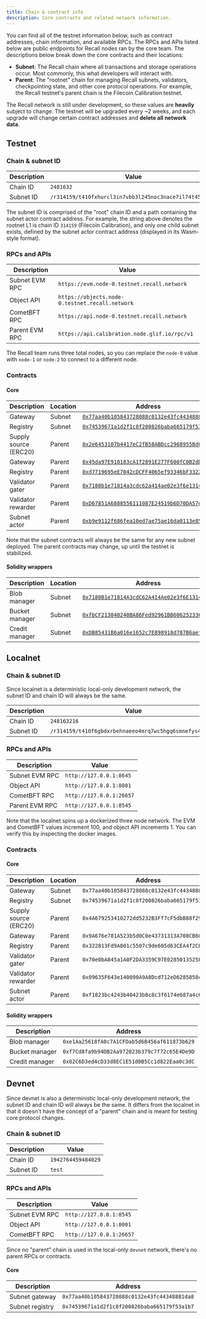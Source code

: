 ```yaml
---
title: Chain & contract info
description: Core contracts and related network information.
---
```


You can find all of the testnet information below, such as contract addresses, chain information,
and available RPCs. The RPCs and APIs listed below are public endpoints for Recall nodes ran by the
core team. The descriptions below break down the core contracts and their locations:

- **Subnet**: The Recall chain where all transactions and storage operations occur. Most commonly,
  this what developers will interact with.
- **Parent**: The "rootnet" chain for managing Recall subnets, validators, checkpointing state, and
  other core protocol operations. For example, the Recall testnet's parent chain is the Filecoin
  Calibration testnet.

<Callout type="warn">

The Recall network is still under development, so these values are **heavily** subject to change.
The testnet will be upgraded every ~2 weeks, and each upgrade will change certain contract addresses
and **delete all network data**.

</Callout>

## Testnet

### Chain & subnet ID

| Description | Value                                                   |
| ----------- | ------------------------------------------------------- |
| Chain ID    | `2481632`                                               |
| Subnet ID   | `/r314159/t410fxhurcl3in7vbb3l245noc3nace7il74t45js7sa` |

The subnet ID is comprised of the "root" chain ID and a path containing the subnet actor contract
address. For example, the string above denotes the rootnet L1 is chain ID `314159` (Filecoin
Calibration), and only one child subnet exists, defined by the subnet actor contract address
(displayed in its Wasm-style format).

### RPCs and APIs

| Description    | Value                                           |
| -------------- | ----------------------------------------------- |
| Subnet EVM RPC | `https://evm.node-0.testnet.recall.network`     |
| Object API     | `https://objects.node-0.testnet.recall.network` |
| CometBFT RPC   | `https://api.node-0.testnet.recall.network`     |
| Parent EVM RPC | `https://api.calibration.node.glif.io/rpc/v1`   |

<Callout type="info">

The Recall team runs three total nodes, so you can replace the `node-0` value with `node-1` or
`node-2` to connect to a different node.

</Callout>

### Contracts

#### Core

| Description           | Location | Address                                                                                                                                    |
| --------------------- | -------- | ------------------------------------------------------------------------------------------------------------------------------------------ |
| Gateway               | Subnet   | [`0x77aa40b105843728088c0132e43fc44348881da8`](https://explorer.testnet.recall.network/address/0x77aa40b105843728088c0132e43fc44348881da8) |
| Registry              | Subnet   | [`0x74539671a1d2f1c8f200826baba665179f53a1b7`](https://explorer.testnet.recall.network/address/0x74539671a1d2f1c8f200826baba665179f53a1b7) |
| Supply source (ERC20) | Parent   | [`0x2e6453107b4417eC2fB58ABDcc2968955Bd005Df`](https://calibration.filfox.info/en/address/0x2e6453107b4417eC2fB58ABDcc2968955Bd005Df)      |
| Gateway               | Parent   | [`0x45da97E918183cA1f2891E277F600fC0B2dDD9dC`](https://calibration.filfox.info/en/address/0x45da97E918183cA1f2891E277F600fC0B2dDD9dC)      |
| Registry              | Parent   | [`0xd7719695eE7042cDCFF4065ef93346bF33222d78`](https://calibration.filfox.info/en/address/0xd7719695eE7042cDCFF4065ef93346bF33222d78)      |
| Validator gater       | Parent   | [`0x7180b1e71814a3cdc62a414ae02e3f6e1314b209`](https://calibration.filfox.info/en/address/0x7180b1e71814a3cdc62a414ae02e3f6e1314b209)      |
| Validator rewarder    | Parent   | [`0xD67851A6888556111087E24519b6D70DA57dAa5F`](https://calibration.filfox.info/en/address/0xD67851A6888556111087E24519b6D70DA57dAa5F)      |
| Subnet actor          | Parent   | [`0xb9e9112f686fea10ed7ae75ae16da0113e85ff93`](https://calibration.filfox.info/en/address/0xb9e9112f686fea10ed7ae75ae16da0113e85ff93)      |

Note that the subnet contracts will always be the same for any new subnet deployed. The parent
contracts may change, up until the testnet is stabilized.

#### Solidity wrappers

| Description    | Location | Address                                                                                                                                    |
| -------------- | -------- | ------------------------------------------------------------------------------------------------------------------------------------------ |
| Blob manager   | Subnet   | [`0x7180B1e71814A3cdC62A414Ae02e3f6E1314B209`](https://explorer.testnet.recall.network/address/0x7180B1e71814A3cdC62A414Ae02e3f6E1314B209) |
| Bucket manager | Subnet   | [`0xfbCF213040240BA86Fed92961BB60625233641a1`](https://explorer.testnet.recall.network/address/0xfbCF213040240BA86Fed92961BB60625233641a1) |
| Credit manager | Subnet   | [`0xDB85431B6a016e1652c7E898918d787B6aef7185`](https://explorer.testnet.recall.network/address/0xDB85431B6a016e1652c7E898918d787B6aef7185) |

## Localnet

### Chain & subnet ID

Since localnet is a deterministic local-only development network, the subnet ID and chain ID will
always be the same.

| Description | Value                                                   |
| ----------- | ------------------------------------------------------- |
| Chain ID    | `248163216`                                             |
| Subnet ID   | `/r314159/t410f6gbdxrbehnaeeo4mrq7wc5hgq6smnefys4qanwi` |

### RPCs and APIs

| Description    | Value                    |
| -------------- | ------------------------ |
| Subnet EVM RPC | `http://127.0.0.1:8645`  |
| Object API     | `http://127.0.0.1:8001`  |
| CometBFT RPC   | `http://127.0.0.1:26657` |
| Parent EVM RPC | `http://127.0.0.1:8545`  |

Note that the localnet spins up a dockerized three node network. The EVM and CometBFT values
increment 100, and object API increments 1. You can verify this by inspecting the docker images.

### Contracts

#### Core

| Description           | Location | Address                                      |
| --------------------- | -------- | -------------------------------------------- |
| Gateway               | Subnet   | `0x77aa40b105843728088c0132e43fc44348881da8` |
| Registry              | Subnet   | `0x74539671a1d2f1c8f200826baba665179f53a1b7` |
| Supply source (ERC20) | Parent   | `0x4A679253410272dd5232B3Ff7cF5dbB88f295319` |
| Gateway               | Parent   | `0x9A676e781A523b5d0C0e43731313A708CB607508` |
| Registry              | Parent   | `0x322813Fd9A801c5507c9de605d63CEA4f2CE6c44` |
| Validator gater       | Parent   | `0x70e0bA845a1A0F2DA3359C97E0285013525FFC49` |
| Validator rewarder    | Parent   | `0x09635F643e140090A9A8Dcd712eD6285858ceBef` |
| Subnet actor          | Parent   | `0xf1823bc4243b40423b8c8c3f6174e687a4c690b8` |

#### Solidity wrappers

| Description    | Address                                      |
| -------------- | -------------------------------------------- |
| Blob manager   | `0xe1Aa25618fA0c7A1CFDab5d6B456af611873b629` |
| Bucket manager | `0xf7Cd8fa9b94DB2Aa972023b379c7f72c65E4De9D` |
| Credit manager | `0x82C6D3ed4cD33d8EC1E51d0B5Cc1d822Eaa0c3dC` |

## Devnet

Since devnet is also a deterministic local-only development network, the subnet ID and chain ID will
always be the same. It differs from the localnet in that it doesn't have the concept of a "parent"
chain and is meant for testing core protocol changes.

### Chain & subnet ID

| Description | Value              |
| ----------- | ------------------ |
| Chain ID    | `1942764459484029` |
| Subnet ID   | `test`             |

### RPCs and APIs

| Description    | Value                    |
| -------------- | ------------------------ |
| Subnet EVM RPC | `http://127.0.0.1:8545`  |
| Object API     | `http://127.0.0.1:8001`  |
| CometBFT RPC   | `http://127.0.0.1:26657` |

<Callout type="info">

Since no "parent" chain is used in the local-only `devnet` network, there's no parent RPCs or
contracts.

</Callout>

#### Core

| Description     | Address                                      |
| --------------- | -------------------------------------------- |
| Subnet gateway  | `0x77aa40b105843728088c0132e43fc44348881da8` |
| Subnet registry | `0x74539671a1d2f1c8f200826baba665179f53a1b7` |
